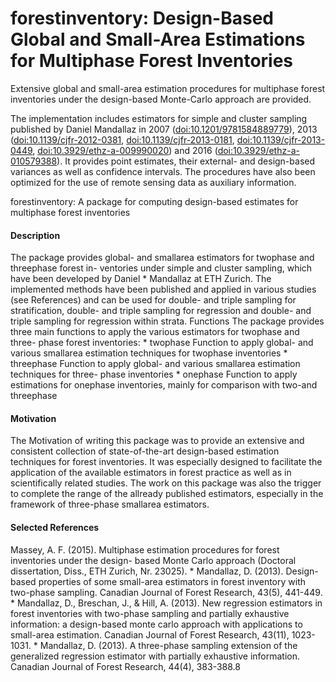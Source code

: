 forestinventory: Design-Based Global and Small-Area Estimations for Multiphase Forest Inventories
======================================================================================
Extensive global and small-area estimation procedures for multiphase forest inventories under the design-based Monte-Carlo 
approach are provided. 

The implementation includes estimators for simple and cluster sampling published by Daniel Mandallaz 
in 2007 (<doi:10.1201/9781584889779>), 2013 (<doi:10.1139/cjfr-2012-0381>, <doi:10.1139/cjfr-2013-0181>,
<doi:10.1139/cjfr-2013-0449>, <doi:10.3929/ethz-a-009990020>) and 2016 (<doi:10.3929/ethz-a-010579388>). 
It provides point estimates, their external- and design-based variances as well as confidence intervals. 
The procedures have also been optimized for the use of remote sensing data as auxiliary information.

forestinventory: A package for computing design-based estimates for
multiphase forest inventories

#### Description
The package provides global- and smallarea estimators for twophase and threephase forest in-
ventories under simple and cluster sampling, which have been developed by Daniel * Mandallaz at
ETH Zurich. The implemented methods have been published and applied in various studies (see References) and can be used for double- and triple sampling for stratification, double- and triple
sampling for regression and double- and triple sampling for regression within strata.
Functions
The package provides three main functions to apply the various estimators for twophase and three-
phase forest inventories:
*  twophase Function to apply global- and various smallarea estimation techniques for twophase
inventories
*  threephase Function to apply global- and various smallarea estimation techniques for three-
phase inventories
*  onephase Function to apply estimations for onephase inventories, mainly for comparison with
two-and threephase

#### Motivation
The Motivation of writing this package was to provide an extensive and consistent collection of
state-of-the-art design-based estimation techniques for forest inventories. It was especially designed
to facilitate the application of the available estimators in forest practice as well as in scientifically
related studies. The work on this package was also the trigger to complete the range of the allready
published estimators, especially in the framework of three-phase smallarea estimators.
 
#### Selected References
Massey, A. F. (2015). Multiphase estimation procedures for forest inventories under the design-
based Monte Carlo approach (Doctoral dissertation, Diss., ETH Zurich, Nr. 23025).
* Mandallaz, D. (2013). Design-based properties of some small-area estimators in forest inventory
with two-phase sampling. Canadian Journal of Forest Research, 43(5), 441-449.
* Mandallaz, D., Breschan, J., & Hill, A. (2013). New regression estimators in forest inventories with
two-phase sampling and partially exhaustive information: a design-based monte carlo approach
with applications to small-area estimation. Canadian Journal of Forest Research, 43(11), 1023-
1031.
* Mandallaz, D. (2013). A three-phase sampling extension of the generalized regression estimator
with partially exhaustive information. Canadian Journal of Forest Research, 44(4), 383-388.8
